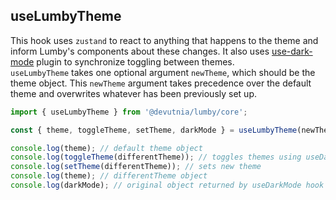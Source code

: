 

<Meta title="Core/Hooks/useLumbyTheme" component={useTheme} />

## useLumbyTheme

This hook uses `zustand` to react to anything that happens to the theme and inform Lumby's components
about these changes. It also uses [use-dark-mode](https://github.com/donavon/use-dark-mode) plugin to synchronize toggling between themes. <br/>
`useLumbyTheme` takes one optional argument `newTheme`, which should be the theme object.
This `newTheme` argument takes precedence over the default theme and overwrites whatever has been previously set up.

```typescript
import { useLumbyTheme } from '@devutnia/lumby/core';

const { theme, toggleTheme, setTheme, darkMode } = useLumbyTheme(newTheme?: Partial<LumbyTheme>);

console.log(theme); // default theme object
console.log(toggleTheme(differentTheme)); // toggles themes using useDarkMode hook
console.log(setTheme(differentTheme)); // sets new theme
console.log(theme); // differentTheme object
console.log(darkMode); // original object returned by useDarkMode hook
```
